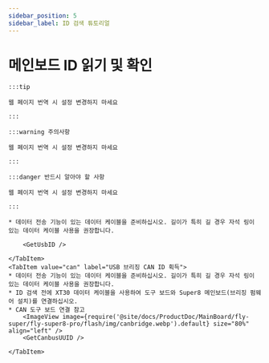 ```yaml
---
sidebar_position: 5
sidebar_label: ID 검색 튜토리얼
---
```










# 메인보드 ID 읽기 및 확인

    :::tip

    웹 페이지 번역 시 설정 변경하지 마세요

    :::

    :::warning 주의사항

    웹 페이지 번역 시 설정 변경하지 마세요

    :::

    :::danger 반드시 알아야 할 사항

    웹 페이지 번역 시 설정 변경하지 마세요

    :::

<Tabs>
    <TabItem value="usb" label="USB ID 획득" default>
        
    * 데이터 전송 기능이 있는 데이터 케이블을 준비하십시오. 길이가 특히 길 경우 자석 링이 있는 데이터 케이블 사용을 권장합니다.
    
        <GetUsbID />
        
    </TabItem>
    <TabItem value="can" label="USB 브리징 CAN ID 획득">
    * 데이터 전송 기능이 있는 데이터 케이블을 준비하십시오. 길이가 특히 길 경우 자석 링이 있는 데이터 케이블 사용을 권장합니다.
    * ID 검색 전에 XT30 데이터 케이블을 사용하여 도구 보드와 Super8 메인보드(브리징 펌웨어 설치)를 연결하십시오.
    * CAN 도구 보드 연결 참고
        <ImageView image={require('@site/docs/ProductDoc/MainBoard/fly-super/fly-super8-pro/flash/img/canbridge.webp').default} size="80%" align="left" />   
        <GetCanbusUUID />

    </TabItem>
</Tabs>
